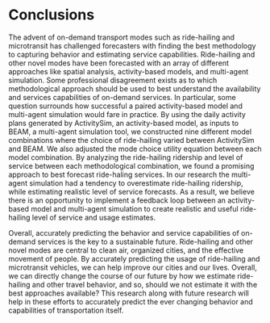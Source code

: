 # Conclusions
The advent of on-demand transport modes such as ride-hailing and microtransit has challenged forecasters with finding the best methodology to capturing behavior and estimating service capabilities. Ride-hailing and other novel modes have been forecasted with an array of different approaches like spatial analysis, activity-based models, and multi-agent simulation. Some professional disagreement exists as to which methodological approach should be used to best understand the availability and services capabilities of on-demand services. In particular, some question surrounds how successful a paired activity-based model and multi-agent simulation would fare in practice. By using the daily activity plans generated by ActivitySim, an activity-based model, as inputs to BEAM, a multi-agent simulation tool, we constructed nine different model combinations where the choice of ride-hailing varied between ActivitySim and BEAM. We also adjusted the mode choice utility equation between each model combination. By analyzing the ride-hailing ridership and level of service between each methodological combination, we found a promising approach to best forecast ride-haling services. In our research the multi-agent simulation had a tendency to overestimate ride-hailing ridership, while estimating realistic level of service forecasts. As a result, we believe there is an opportunity to implement a feedback loop between an activity-based model and multi-agent simulation to create realistic and useful ride-hailing level of service and usage estimates.

Overall, accurately predicting the behavior and service capabilities of on-demand services is the key to a sustainable future. Ride-hailing and other novel modes are central to clean air, organized cities, and the effective movement of people. By accurately predicting the usage of ride-hailing and microtransit vehicles, we can help improve our cities and our lives. Overall, we can directly change the course of our future by how we estimate ride-hailing and other travel behavior, and so, should we not estimate it with the best approaches available? This research along with future research will help in these efforts to accurately predict the ever changing behavior and capabilities of transportation itself.  




